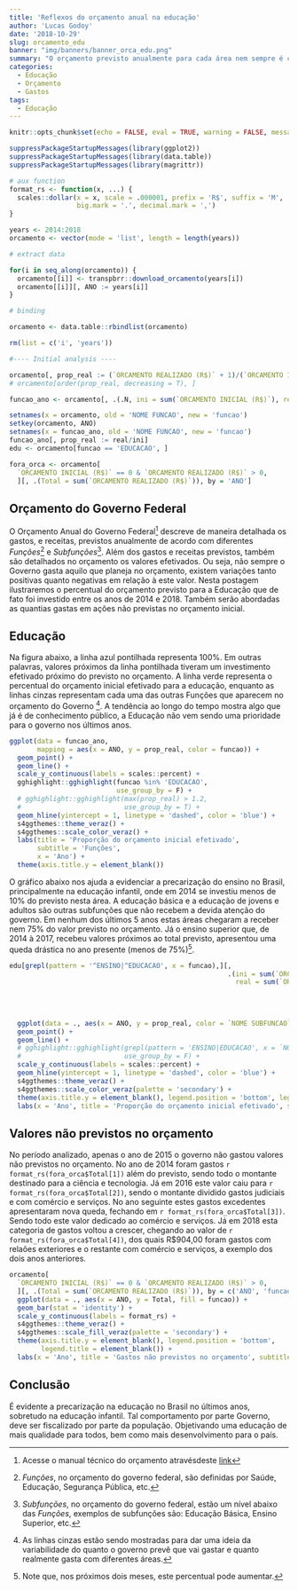 ```yaml
---
title: 'Reflexos do orçamento anual na educação'
author: 'Lucas Godoy'
date: '2018-10-29'
slug: orcamento_edu
banner: "img/banners/banner_orca_edu.png"
summary: "O orçamento previsto anualmente para cada área nem sempre é condizente com o orçamento realizado de fato. Neste post enfatizamos tais diferenças na educação."
categories:
  - Educação
  - Orçamento
  - Gastos
tags:
  - Educação
---
```


```r
knitr::opts_chunk$set(echo = FALSE, eval = TRUE, warning = FALSE, message = FALSE)
```

```r
suppressPackageStartupMessages(library(ggplot2))
suppressPackageStartupMessages(library(data.table))
suppressPackageStartupMessages(library(magrittr))

# aux function
format_rs <- function(x, ...) {
  scales::dollar(x = x, scale = .000001, prefix = 'R$', suffix = 'M', 
                 big.mark = '.', decimal.mark = ',')
}
```

```r

years <- 2014:2018
orcamento <- vector(mode = 'list', length = length(years))

# extract data

for(i in seq_along(orcamento)) {
  orcamento[[i]] <- transpbrr::download_orcamento(years[i])
  orcamento[[i]][, ANO := years[i]]
}

# binding

orcamento <- data.table::rbindlist(orcamento)

rm(list = c('i', 'years'))

#---- Initial analysis ----

orcamento[, prop_real := (`ORCAMENTO REALIZADO (R$)` + 1)/(`ORCAMENTO INICIAL (R$)` + 1)]
# orcamento[order(prop_real, decreasing = T), ]

funcao_ano <- orcamento[, .(.N, ini = sum(`ORCAMENTO INICIAL (R$)`), real = sum(`ORCAMENTO REALIZADO (R$)`)), by = c('NOME FUNCAO', 'ANO')]

setnames(x = orcamento, old = 'NOME FUNCAO', new = 'funcao')
setkey(orcamento, ANO)
setnames(x = funcao_ano, old = 'NOME FUNCAO', new = 'funcao')
funcao_ano[, prop_real := real/ini]
edu <- orcamento[funcao == 'EDUCACAO', ]

fora_orca <- orcamento[
  `ORCAMENTO INICIAL (R$)` == 0 & `ORCAMENTO REALIZADO (R$)` > 0,
  ][, .(Total = sum(`ORCAMENTO REALIZADO (R$)`)), by = 'ANO']
```

## Orçamento do Governo Federal

  O Orçamento Anual do Governo Federal[^1] descreve de maneira detalhada os
gastos, e receitas, previstos anualmente de acordo com diferentes _Funções_[^2]
e _Subfunções_[^3]. Além dos gastos e receitas previstos, também são detalhados
no orçamento os valores efetivados. Ou seja, não sempre o Governo gasta aquilo 
que planeja no orçamento, existem variações tanto positivas quanto negativas em
relação à este valor. Nesta postagem ilustraremos o percentual do orçamento previsto
para a Educação que de fato foi investido entre os anos de 2014 e 2018. Também serão
abordadas as quantias gastas em ações não previstas no orçamento inicial.


[^1]: Acesse o manual técnico do orçamento atravésdeste [link](https://www1.siop.planejamento.gov.br/siopdoc/lib/exe/fetch.php/mto:pdf:mto_atual.pdf)
[^2]: _Funções_, no orçamento do governo federal, são definidas por Saúde, Educação, Segurança Pública, etc.
[^3]: _Subfunções_, no orçamento do governo federal, estão um nível abaixo das _Funções_, exemplos de subfunções são: Educação Básica, Ensino Superior, etc.

## Educação

  Na figura abaixo, a linha azul pontilhada representa 100%. Em outras palavras,
valores próximos da linha pontilhada tiveram um investimento efetivado próximo do
previsto no orçamento. A linha verde representa o percentual do orçamento inicial
efetivado para a educação, enquanto as linhas cinzas representam cada uma das outras
Funções que aparecem no orçamento do Governo [^4]. A tendência ao longo do tempo
mostra algo que já é de conhecimento público, a Educação não vem sendo uma prioridade
para o governo nos últimos anos.

```r
ggplot(data = funcao_ano, 
       mapping = aes(x = ANO, y = prop_real, color = funcao)) +
  geom_point() +
  geom_line() +
  scale_y_continuous(labels = scales::percent) +
  gghighlight::gghighlight(funcao %in% 'EDUCACAO',
                           use_group_by = F) +
  # gghighlight::gghighlight(max(prop_real) > 1.2, 
  #                          use_group_by = T) +
  geom_hline(yintercept = 1, linetype = 'dashed', color = 'blue') +
  s4ggthemes::theme_veraz() +
  s4ggthemes::scale_color_veraz() +
  labs(title = 'Proporção do orçamento inicial efetivado', 
       subtitle = 'Funções',
       x = 'Ano') +
  theme(axis.title.y = element_blank())
``` 

[^4]: As linhas cinzas estão sendo mostradas para dar uma ideia da variabilidade do quanto o governo prevê que vai gastar e quanto realmente gasta com diferentes áreas.

  O gráfico abaixo nos ajuda a evidenciar a precarização do ensino no Brasil,
principalmente na educação infantil, onde em 2014 se investiu menos de 10%
do previsto nesta área. A educação básica e a educação de jovens e adultos
são outras subfunções que não recebem a devida atenção do governo. Em
nenhum dos últimos 5 anos estas áreas chegaram a receber nem 75% do valor
previsto no orçamento. Já o ensino superior que, de 2014 à 2017, recebeu
valores próximos ao total previsto, apresentou uma queda drástica no ano
presente (menos de 75%)[^5].

```r
edu[grepl(pattern = '^ENSINO|^EDUCACAO', x = funcao),][, 
                                                       .(ini = sum(`ORCAMENTO INICIAL (R$)`), 
                                                         real = sum(`ORCAMENTO REALIZADO (R$)`)), by = c('NOME SUBFUNCAO', 'ANO')][, 
                                                                                                                                   prop_real := real/ini
                                                                                                                                   ][order(prop_real, decreasing = T),][
                                                                                                                                     grepl(pattern = 'ENSINO|EDUCACAO', x = `NOME SUBFUNCAO`),
                                                                                                                                     ] %>% 
  ggplot(data = ., aes(x = ANO, y = prop_real, color = `NOME SUBFUNCAO`)) +
  geom_point() +
  geom_line() +
  # gghighlight::gghighlight(grepl(pattern = 'ENSINO|EDUCACAO', x = `NOME SUBFUNCAO`),
  #                          use_group_by = F) +
  scale_y_continuous(labels = scales::percent) +
  geom_hline(yintercept = 1, linetype = 'dashed', color = 'blue') +
  s4ggthemes::theme_veraz() +
  s4ggthemes::scale_color_veraz(palette = 'secondary') +
  theme(axis.title.y = element_blank(), legend.position = 'bottom', legend.title = element_blank()) +
  labs(x = 'Ano', title = 'Proporção do orçamento inicial efetivado', subtitle = 'Subfunções')
```

[^5]: Note que, nos próximos dois meses, este percentual pode aumentar.

## Valores não previstos no orçamento

  No período analizado, apenas o ano de 2015 o governo não gastou valores não
previstos no orçamento. No ano de 2014 foram gastos `r format_rs(fora_orca$Total[1])`
além do previsto, sendo todo o montante destinado para a ciência e tecnologia. Já em
2016 este valor caiu para `r format_rs(fora_orca$Total[2])`, sendo o montante dividido
gastos judiciais e com comércio e serviços. No ano seguinte estes gastos excedentes
apresentaram nova queda, fechando em `r format_rs(fora_orca$Total[3])`. Sendo todo
este valor dedicado ao comércio e serviços. Já em 2018 esta categoria de gastos voltou
a crescer, chegando ao valor de `r format_rs(fora_orca$Total[4])`, dos quais
R$904,00 foram gastos com relaões exteriores e o restante com comércio e serviços,
a exemplo dos dois anos anteriores.

```r
orcamento[
  `ORCAMENTO INICIAL (R$)` == 0 & `ORCAMENTO REALIZADO (R$)` > 0,
  ][, .(Total = sum(`ORCAMENTO REALIZADO (R$)`)), by = c('ANO', 'funcao')] %>% 
  ggplot(data = ., aes(x = ANO, y = Total, fill = funcao)) +
  geom_bar(stat = 'identity') +
  scale_y_continuous(labels = format_rs) +
  s4ggthemes::theme_veraz() +
  s4ggthemes::scale_fill_veraz(palette = 'secondary') +
  theme(axis.title.y = element_blank(), legend.position = 'bottom', 
        legend.title = element_blank()) +
  labs(x = 'Ano', title = 'Gastos não previstos no orçamento', subtitle = 'Funções')
```

## Conclusão

  É evidente a precarização na educação no Brasil no últimos anos,
sobretudo na educação infantil. Tal comportamento por parte Governo,
deve ser fiscalizado por parte da população. Objetivando uma educação
de mais qualidade para todos, bem como mais desenvolvimento para o país.